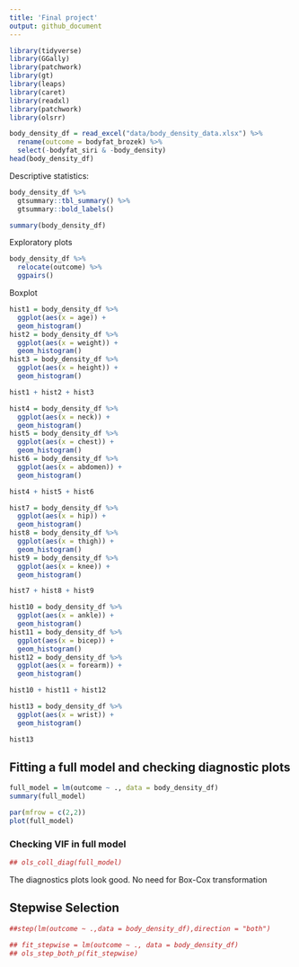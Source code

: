 ```yaml
---
title: 'Final project'
output: github_document
---
```


```r
library(tidyverse)
library(GGally)
library(patchwork)
library(gt)
library(leaps)
library(caret)
library(readxl)
library(patchwork)
library(olsrr)
```

```r
body_density_df = read_excel("data/body_density_data.xlsx") %>%
  rename(outcome = bodyfat_brozek) %>% 
  select(-bodyfat_siri & -body_density)
head(body_density_df)
```

Descriptive statistics:

```r
body_density_df %>%
  gtsummary::tbl_summary() %>%
  gtsummary::bold_labels()

summary(body_density_df)
```

Exploratory plots

```r
body_density_df %>%
  relocate(outcome) %>%
  ggpairs()
```

Boxplot

```r
hist1 = body_density_df %>% 
  ggplot(aes(x = age)) +
  geom_histogram()
hist2 = body_density_df %>% 
  ggplot(aes(x = weight)) +
  geom_histogram()
hist3 = body_density_df %>% 
  ggplot(aes(x = height)) +
  geom_histogram()

hist1 + hist2 + hist3

hist4 = body_density_df %>% 
  ggplot(aes(x = neck)) +
  geom_histogram()
hist5 = body_density_df %>% 
  ggplot(aes(x = chest)) +
  geom_histogram()
hist6 = body_density_df %>% 
  ggplot(aes(x = abdomen)) +
  geom_histogram()

hist4 + hist5 + hist6

hist7 = body_density_df %>% 
  ggplot(aes(x = hip)) +
  geom_histogram()
hist8 = body_density_df %>% 
  ggplot(aes(x = thigh)) +
  geom_histogram()
hist9 = body_density_df %>% 
  ggplot(aes(x = knee)) +
  geom_histogram()

hist7 + hist8 + hist9

hist10 = body_density_df %>% 
  ggplot(aes(x = ankle)) +
  geom_histogram()
hist11 = body_density_df %>% 
  ggplot(aes(x = bicep)) +
  geom_histogram()
hist12 = body_density_df %>% 
  ggplot(aes(x = forearm)) +
  geom_histogram()

hist10 + hist11 + hist12

hist13 = body_density_df %>% 
  ggplot(aes(x = wrist)) +
  geom_histogram()

hist13
```

## Fitting a full model and checking diagnostic plots
```r
full_model = lm(outcome ~ ., data = body_density_df)
summary(full_model)

par(mfrow = c(2,2))
plot(full_model)
```

### Checking VIF in full model

```r
## ols_coll_diag(full_model)
```

The diagnostics plots look good. No need for Box-Cox transformation

## Stepwise Selection

```r
##step(lm(outcome ~ .,data = body_density_df),direction = "both")
```

```r
## fit_stepwise = lm(outcome ~ ., data = body_density_df)
## ols_step_both_p(fit_stepwise)
```






